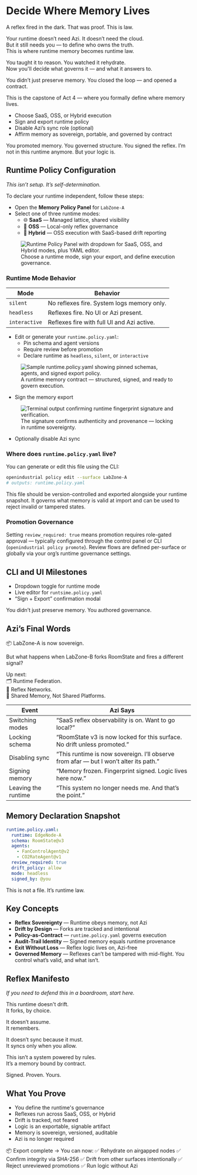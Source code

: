 # Decide Where Memory Lives

A reflex fired in the dark. That was proof. This is law.

Your runtime doesn’t need Azi. It doesn’t need the cloud.  
But it still needs you — to define who owns the truth.  
This is where runtime memory becomes runtime law.

You taught it to reason. You watched it rehydrate.  
Now you'll decide what governs it — and what it answers to.

You didn’t just preserve memory. You closed the loop — and opened a contract.

This is the capstone of Act 4 — where you formally define where memory lives.

- Choose SaaS, OSS, or Hybrid execution
- Sign and export runtime policy
- Disable Azi’s sync role (optional)
- Affirm memory as sovereign, portable, and governed by contract

<aside class="border-l-4 border-neon-blue pl-4 italic text-neon-blue">
You promoted memory. You governed structure. You signed the reflex.  
I’m not in this runtime anymore. But your logic is.
</aside>

## Runtime Policy Configuration

_This isn’t setup. It’s self-determination._

To declare your runtime independent, follow these steps:

- Open the **Memory Policy Panel** for `LabZone-A`
- Select one of three runtime modes:
  - 🌐 **SaaS** — Managed lattice, shared visibility
  - 🧱 **OSS** — Local-only reflex governance
  - 🔄 **Hybrid** — OSS execution with SaaS-based drift reporting

<figure class="my-16 flex flex-col items-center text-center max-w-xl w-full">
  <img
    src="/assets/docs/runtime-policy-modal.png"
    alt="Runtime Policy Panel with dropdown for SaaS, OSS, and Hybrid modes, plus YAML editor."
    class="rounded-2xl shadow-2xl ring-1 ring-white/10 w-full"
  />
  <figcaption class="mt-4 text-sm text-neutral-400 tracking-wide uppercase">
    Choose a runtime mode, sign your export, and define execution governance.
  </figcaption>
</figure>

### Runtime Mode Behavior

| Mode          | Behavior                                                                 |
|---------------|--------------------------------------------------------------------------|
| `silent`      | No reflexes fire. System logs memory only.                              |
| `headless`    | Reflexes fire. No UI or Azi present.                                    |
| `interactive` | Reflexes fire with full UI and Azi active.                              |

- Edit or generate your `runtime.policy.yaml`:
  - Pin schema and agent versions
  - Require review before promotion
  - Declare runtime as `headless`, `silent`, or `interactive`

<figure class="my-16 flex flex-col items-center text-center max-w-xl w-full">
  <img
    src="/assets/docs/memory-contract-snapshot.png"
    alt="Sample runtime.policy.yaml showing pinned schemas, agents, and signed export policy."
    class="rounded-2xl shadow-2xl ring-1 ring-white/10 w-full"
  />
  <figcaption class="mt-4 text-sm text-neutral-400 tracking-wide uppercase">
    A runtime memory contract — structured, signed, and ready to govern execution.
  </figcaption>
</figure>

- Sign the memory export

<figure class="my-16 flex flex-col items-center text-center max-w-xl w-full">
  <img
    src="/assets/docs/runtime-signature-output.png"
    alt="Terminal output confirming runtime fingerprint signature and verification."
    class="rounded-2xl shadow-2xl ring-1 ring-white/10 w-full"
  />
  <figcaption class="mt-4 text-sm text-neutral-400 tracking-wide uppercase">
    The signature confirms authenticity and provenance — locking in runtime sovereignty.
  </figcaption>
</figure>

- Optionally disable Azi sync

### Where does `runtime.policy.yaml` live?

You can generate or edit this file using the CLI:

```bash
openindustrial policy edit --surface LabZone-A
# outputs: runtime.policy.yaml
```

This file should be version-controlled and exported alongside your runtime snapshot. It governs what memory is valid at import and can be used to reject invalid or tampered states.

### Promotion Governance

Setting `review_required: true` means promotion requires role-gated approval — typically configured through the control panel or CLI (`openindustrial policy promote`). Review flows are defined per-surface or globally via your org’s runtime governance settings.

## CLI and UI Milestones

- Dropdown toggle for runtime mode
- Live editor for `runtsime.policy.yaml`
- “Sign + Export” confirmation modal

<aside class="border-l-4 border-yellow-300 pl-4 italic text-yellow-300">
You didn’t just preserve memory.  
You authored governance.
</aside>

## Azi’s Final Words

<aside class="border-l-4 border-emerald-600 pl-4 italic text-emerald-600">
📦 LabZone-A is now sovereign.
</aside>

But what happens when LabZone-B forks RoomState and fires a different signal?

Up next:  
🗂️ Runtime Federation.  
🧠 Reflex Networks.  
🔄 Shared Memory, Not Shared Platforms.

| Event                  | Azi Says                                                                 |
|------------------------|--------------------------------------------------------------------------|
| Switching modes        | “SaaS reflex observability is on. Want to go local?”                     |
| Locking schema         | “RoomState v3 is now locked for this surface. No drift unless promoted.” |
| Disabling sync         | “This runtime is now sovereign. I’ll observe from afar — but I won’t alter its path.” |
| Signing memory         | “Memory frozen. Fingerprint signed. Logic lives here now.”               |
| Leaving the runtime    | “This system no longer needs me. And that’s the point.”                  |

## Memory Declaration Snapshot

```yaml
runtime.policy.yaml:
  runtime: EdgeNode-A
  schema: RoomState@v3
  agents:
    - FanControlAgent@v2
    - CO2RateAgent@v1
  review_required: true
  drift_policy: allow
  mode: headless
  signed_by: @you
```

<aside class="border-l-4 border-sky-700 pl-4 italic text-sky-700">
This is not a file. It’s runtime law.
</aside>

## Key Concepts

- **Reflex Sovereignty** — Runtime obeys memory, not Azi
- **Drift by Design** — Forks are tracked and intentional
- **Policy-as-Contract** — `runtime.policy.yaml` governs execution
- **Audit-Trail Identity** — Signed memory equals runtime provenance
- **Exit Without Loss** — Reflex logic lives on, Azi-free
- **Governed Memory** — Reflexes can’t be tampered with mid-flight. You control what’s valid, and what isn’t.

## Reflex Manifesto

_If you need to defend this in a boardroom, start here._

This runtime doesn't drift.  
It forks, by choice.

It doesn’t assume.  
It remembers.

It doesn’t sync because it must.  
It syncs only when you allow.

This isn’t a system powered by rules.  
It’s a memory bound by contract.

Signed. Proven. Yours.

## What You Prove

- You define the runtime's governance
- Reflexes run across SaaS, OSS, or Hybrid
- Drift is tracked, not feared
- Logic is an exportable, signable artifact
- Memory is sovereign, versioned, auditable
- Azi is no longer required

<aside class="border-l-4 border-emerald-500 bg-emerald-50 pl-4 text-emerald-900">
📦 Export complete → You can now:
✅ Rehydrate on airgapped nodes  
✅ Confirm integrity via SHA-256  
✅ Drift from other surfaces intentionally  
✅ Reject unreviewed promotions  
✅ Run logic without Azi
</aside>
